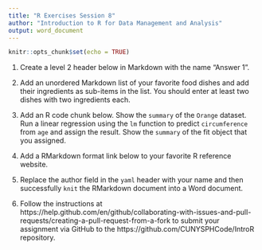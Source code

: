 ```yaml
---
title: "R Exercises Session 8"
author: "Introduction to R for Data Management and Analysis"
output: word_document
---
```


```r
knitr::opts_chunk$set(echo = TRUE)
```

1. Create a level 2 header below in Markdown with the name "Answer 1".


2. Add an unordered Markdown list of your favorite food dishes and
add their ingredients as sub-items in the list. You should enter at least two
dishes with two ingredients each.


3. Add an R code chunk below. Show the `summary` of the `Orange` dataset. Run a
linear regression using the `lm` function to predict `circumference` from `age`
and assign the result. Show the `summary` of the fit object that you assigned. 


4. Add a RMarkdown format link below to your favorite R reference website.

5. Replace the author field in the `yaml` header with your name and then
successfully `knit` the RMarkdown document into a Word document.


6. Follow the instructions at https://help.github.com/en/github/collaborating-with-issues-and-pull-requests/creating-a-pull-request-from-a-fork
to submit your assignment via GitHub to the https://github.com/CUNYSPHCode/IntroR repository.

